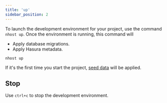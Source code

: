```yaml
---
title: 'up'
sidebar_position: 2
---
```


To launch the development environment for your project, use the command `nhost up`. Once the environment is running, this command will

- Apply database migrations.
- Apply Hasura metadata.

```bash
nhost up
```

If it's the first time you start the project, [seed data](/database#seed-data) will be applied.

## Stop

Use `ctrl+c` to stop the development environment.
